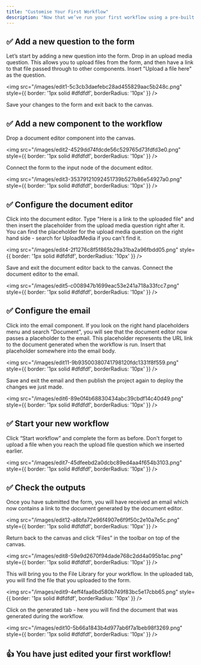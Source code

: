 ```yaml
---
title: "Customise Your First Workflow"
description: "Now that we’ve run your first workflow using a pre-built workflow, let’s look at customising it and then deploying those changes."
---
```


## ✅ Add a new question to the form

Let’s start by adding a new question into the form. Drop in an upload media question. This allows you to upload files from the form, and then have a link to that file passed through to other components. Insert "Upload a file here" as the question.

<img src="/images/edit1-5c3cb3daefebc28ad455829aac5b248c.png" style={{
  border: '1px solid #dfdfdf',
  borderRadius: '10px'
}} />

Save your changes to the form and exit back to the canvas.

## ✅ Add a new component to the workflow

Drop a document editor component into the canvas.

<img src="/images/edit2-4529dd74fdcde56c529765d73fdfd3e0.png" style={{
  border: '1px solid #dfdfdf',
  borderRadius: '10px'
}} />

Connect the form to the input node of the document editor.

<img src="/images/edit3-35379121092451739b527b86e54927a0.png" style={{
  border: '1px solid #dfdfdf',
  borderRadius: '10px'
}} />

## ✅ Configure the document editor

Click into the document editor. Type "Here is a link to the uploaded file" and then insert the placeholder from the upload media question right after it. You can find the placeholder for the upload media question on the right hand side - search for UploadMedia if you can't find it.

<img src="/images/edit4-2f1276c8f5f865b29a31ba2a96fbdd05.png" style={{
  border: '1px solid #dfdfdf',
  borderRadius: '10px'
}} />

Save and exit the document editor back to the canvas. Connect the document editor to the email.

<img src="/images/edit5-c008947b1699eac53e241a718a33fcc7.png" style={{
  border: '1px solid #dfdfdf',
  borderRadius: '10px'
}} />

## ✅ Configure the email

Click into the email component. If you look on the right hand placeholders menu and search "Document", you will see that the document editor now passes a placeholder to the email. This placeholder represents the URL link to the document generated when the workflow is run. Insert that placeholder somewhere into the email body.

<img src="/images/edit11-9b93500380741798120fdc1331f8f559.png" style={{
  border: '1px solid #dfdfdf',
  borderRadius: '10px'
}} />

Save and exit the email and then publish the project again to deploy the changes we just made.

<img src="/images/edit6-89e0f4b68830434abc39cbdf14c40d49.png" style={{
  border: '1px solid #dfdfdf',
  borderRadius: '10px'
}} />

## ✅ Start your new workflow

Click “Start workflow” and complete the form as before. Don't forget to upload a file when you reach the upload file question which we inserted earlier.

<img src="/images/edit7-45dfeebd2a0dcbc89ed4aa4f654b3103.png" style={{
  border: '1px solid #dfdfdf',
  borderRadius: '10px'
}} />

## ✅ Check the outputs

Once you have submitted the form, you will have received an email which now contains a link to the document generated by the document editor.

<img src="/images/edit12-a8bfa72e96f4907e6f9f50c2e10a7e5c.png" style={{
  border: '1px solid #dfdfdf',
  borderRadius: '10px'
}} />

Return back to the canvas and click “Files” in the toolbar on top of the canvas.

<img src="/images/edit8-59e9d2670f94dade768c2dd4a095b1ac.png" style={{
  border: '1px solid #dfdfdf',
  borderRadius: '10px'
}} />

This will bring you to the File Library for your workflow. In the uploaded tab, you will find the file that you uploaded to the form.

<img src="/images/edit9-4eff4faa6bd580b749f83bc5e17cbb65.png" style={{
  border: '1px solid #dfdfdf',
  borderRadius: '10px'
}} />

Click on the generated tab - here you will find the document that was generated during the workflow.

<img src="/images/edit10-5b66a1843b4d977ab6f7a1beb98f3269.png" style={{
  border: '1px solid #dfdfdf',
  borderRadius: '10px'
}} />

## 👍 You have just edited your first workflow!
